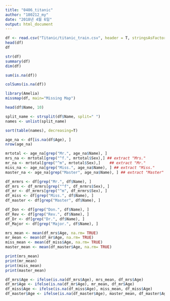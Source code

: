 ```yaml
---
title: "0406_titanic"
author: "180212_my"
date: "2018년 4월 6일"
output: html_document
---
```


```r
df <- read.csv("Titanic/titanic_train.csv", header = T, stringsAsFactors = F)
head(df)
df
```

```r
str(df)
summary(df)
dim(df)
```

```r
sum(is.na(df))
```

```r
colSums(is.na(df))
```

```r
library(Amelia)
missmap(df, main="Missing Map")
```
```r
head(df$Name, 10)
```

```r
split_name <- strsplit(df$Name, split=" ")
names <- unlist(split_name)
```

```r
sort(table(names), decreasing=T)
```

```r
age_na <- df[is.na(df$Age), ]
nrow(age_na)
```

```r
mrtotal <- age_na[grep("Mr.", age_na$Name), ]
mrs_na <- mrtotal[grep("^f.", mrtotal$Sex),] ## extract "Mrs."
mr_na <- mrtotal[grep("^m", mrtotal$Sex),]    ## extract "Mr."
miss_na <- age_na[grep("Miss.", age_na$Name), ] ## extract "Miss."
master_na <- age_na[grep("Master", age_na$Name), ] ## extract "Master"
```

```r
df_mrmrs <- df[grep("Mr.", df$Name), ]
df_mrs <- df_mrmrs[grep("^f", df_mrmrs$Sex), ]
df_mr <- df_mrmrs[grep("^m", df_mrmrs$Sex), ]
df_miss <- df[grep("Miss.", df$Name), ]
df_master <- df[grep("Master", df$Name), ]

df_Don <- df[grep("Don.", df$Name), ]
df_Rev <- df[grep("Rev.", df$Name), ]
df_Dr <- df[grep("Dr.", df$Name), ]
df_Major <- df[grep("Major.", df$Name), ]

```

```r
mrs_mean <- mean(df_mrs$Age, na.rm= TRUE)
mr_mean <- mean(df_mr$Age, na.rm= TRUE)
miss_mean <- mean(df_miss$Age, na.rm= TRUE)
master_mean <- mean(df_master$Age, na.rm= TRUE)

print(mrs_mean)
print(mr_mean)
print(miss_mean)
print(master_mean)
```

```r
df_mrs$Age <- ifelse(is.na(df_mrs$Age), mrs_mean, df_mrs$Age)
df_mr$Age <- ifelse(is.na(df_mr$Age), mr_mean, df_mr$Age)
df_miss$Age <- ifelse(is.na(df_miss$Age), miss_mean, df_miss$Age)
df_master$Age <- ifelse(is.na(df_master$Age), master_mean, df_master$Age)
```
